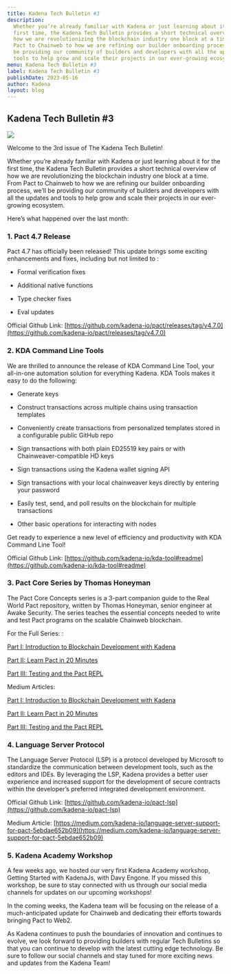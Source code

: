 ```yaml
---
title: Kadena Tech Bulletin #3
description:
  Whether you’re already familiar with Kadena or just learning about it for the
  first time, the Kadena Tech Bulletin provides a short technical overview of
  how we are revolutionizing the blockchain industry one block at a time. From
  Pact to Chainweb to how we are refining our builder onboarding process, we’ll
  be providing our community of builders and developers with all the updates and
  tools to help grow and scale their projects in our ever-growing ecosystem.
menu: Kadena Tech Bulletin #3
label: Kadena Tech Bulletin #3
publishDate: 2023-05-16
author: Kadena
layout: blog
---
```


## Kadena Tech Bulletin #3

![](/assets/blog/1_LcO_epRtsyr13yM1hXTasQ.webp)

Welcome to the 3rd issue of The Kadena Tech Bulletin!

Whether you’re already familiar with Kadena or just learning about it for the
first time, the Kadena Tech Bulletin provides a short technical overview of how
we are revolutionizing the blockchain industry one block at a time. From Pact to
Chainweb to how we are refining our builder onboarding process, we’ll be
providing our community of builders and developers with all the updates and
tools to help grow and scale their projects in our ever-growing ecosystem.

Here’s what happened over the last month:

### 1. Pact 4.7 Release

Pact 4.7 has officially been released! This update brings some exciting
enhancements and fixes, including but not limited to :

- Formal verification fixes

- Additional native functions

- Type checker fixes

- Eval updates

Official Github Link:
[https://github.com/kadena-io/pact/releases/tag/v4.7.0](https://github.com/kadena-io/pact/releases/tag/v4.7.0)

### 2. KDA Command Line Tools

We are thrilled to announce the release of KDA Command Line Tool, your
all-in-one automation solution for everything Kadena. KDA Tools makes it easy to
do the following:

- Generate keys

- Construct transactions across multiple chains using transaction templates

- Conveniently create transactions from personalized templates stored in a
  configurable public GitHub repo

- Sign transactions with both plain ED25519 key pairs or with
  Chainweaver-compatible HD keys

- Sign transactions using the Kadena wallet signing API

- Sign transactions with your local chainweaver keys directly by entering your
  password

- Easily test, send, and poll results on the blockchain for multiple
  transactions

- Other basic operations for interacting with nodes

Get ready to experience a new level of efficiency and productivity with KDA
Command Line Tool!

Official Github Link:
[https://github.com/kadena-io/kda-tool#readme](https://github.com/kadena-io/kda-tool#readme)

### 3. Pact Core Series by Thomas Honeyman

The Pact Core Concepts series is a 3-part companion guide to the Real World Pact
repository, written by Thomas Honeyman, senior engineer at Awake Security. The
series teaches the essential concepts needed to write and test Pact programs on
the scalable Chainweb blockchain.

For the Full Series: :

[Part I: Introduction to Blockchain Development with Kadena](https://github.com/thomashoneyman/real-world-pact/blob/main/00-core-concepts/01-Introduction.md)

[Part II: Learn Pact in 20 Minutes](https://github.com/thomashoneyman/real-world-pact/blob/main/00-core-concepts/02-Pact-In-20-Minutes.md)

[Part III: Testing and the Pact REPL](https://github.com/thomashoneyman/real-world-pact/blob/main/00-core-concepts/03-Testing-In-The-Pact-REPL.md)

Medium Articles:

[Part I: Introduction to Blockchain Development with Kadena](https://medium.com/kadena-io/part-iii-of-the-pact-core-concepts-testing-and-formal-verification-in-the-pact-repl-4e99dac2d00d)

[Part II: Learn Pact in 20 Minutes](https://medium.com/kadena-io/pact-core-concepts-part-ii-learn-pact-in-20-minutes-dd7819c28baf)

[Part III: Testing and the Pact REPL](https://medium.com/kadena-io/part-iii-of-the-pact-core-concepts-testing-and-formal-verification-in-the-pact-repl-4e99dac2d00d)

### 4. Language Server Protocol

The Language Server Protocol (LSP) is a protocol developed by Microsoft to
standardize the communication between development tools, such as the editors and
IDEs. By leveraging the LSP, Kadena provides a better user experience and
increased support for the development of secure contracts within the developer’s
preferred integrated development environment.

Official Github Link:
[https://github.com/kadena-io/pact-lsp](https://github.com/kadena-io/pact-lsp)

Medium Article:
[https://medium.com/kadena-io/language-server-support-for-pact-5ebdae652b09](https://medium.com/kadena-io/language-server-support-for-pact-5ebdae652b09)

### 5. Kadena Academy Workshop

A few weeks ago, we hosted our very first Kadena Academy workshop, Getting
Started with KadenaJs, with Davy Engone. If you missed this workshop, be sure to
stay connected with us through our social media channels for updates on our
upcoming workshops!

In the coming weeks, the Kadena team will be focusing on the release of a
much-anticipated update for Chainweb and dedicating their efforts towards
bringing Pact to Web2.

As Kadena continues to push the boundaries of innovation and continues to
evolve, we look forward to providing builders with regular Tech Bulletins so
that you can continue to develop with the latest cutting edge technology. Be
sure to follow our social channels and stay tuned for more exciting news and
updates from the Kadena Team!
